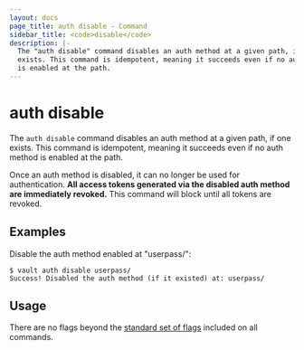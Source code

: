 ```yaml
---
layout: docs
page_title: auth disable - Command
sidebar_title: <code>disable</code>
description: |-
  The "auth disable" command disables an auth method at a given path, if one
  exists. This command is idempotent, meaning it succeeds even if no auth method
  is enabled at the path.
---
```


# auth disable

The `auth disable` command disables an auth method at a given path, if one
exists. This command is idempotent, meaning it succeeds even if no auth method
is enabled at the path.

Once an auth method is disabled, it can no longer be used for authentication.
**All access tokens generated via the disabled auth method are immediately
revoked.** This command will block until all tokens are revoked.

## Examples

Disable the auth method enabled at "userpass/":

```shell-session
$ vault auth disable userpass/
Success! Disabled the auth method (if it existed) at: userpass/
```

## Usage

There are no flags beyond the [standard set of flags](/vault/docs/commands)
included on all commands.
